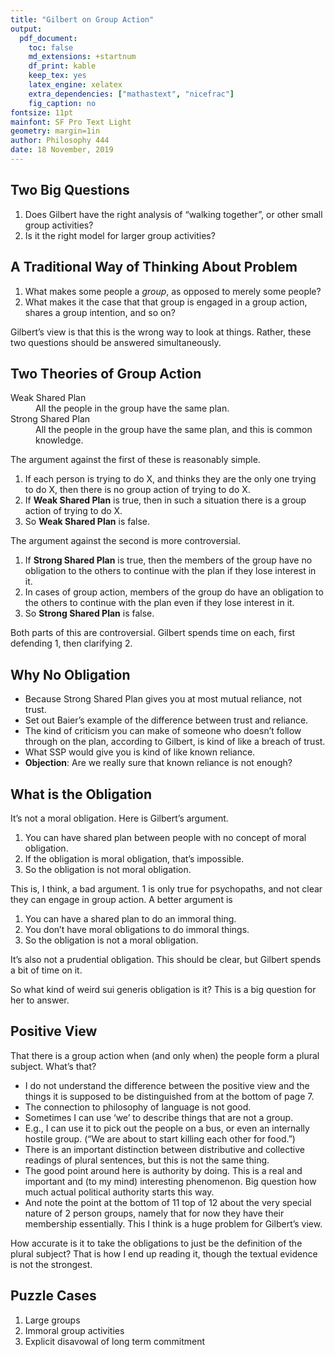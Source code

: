 ```yaml
---
title: "Gilbert on Group Action"
output:
  pdf_document:
    toc: false
    md_extensions: +startnum
    df_print: kable
    keep_tex: yes
    latex_engine: xelatex
    extra_dependencies: ["mathastext", "nicefrac"]
    fig_caption: no
fontsize: 11pt
mainfont: SF Pro Text Light
geometry: margin=1in
author: Philosophy 444
date: 18 November, 2019
---
```


## Two Big Questions

1. Does Gilbert have the right analysis of "walking together", or other small group activities?
2. Is it the right model for larger group activities?

## A Traditional Way of Thinking About Problem

1. What makes some people a _group_, as opposed to merely some people?
2. What makes it the case that that group is engaged in a group action, shares a group intention, and so on?

Gilbert's view is that this is the wrong way to look at things. Rather, these two questions should be answered simultaneously.

## Two Theories of Group Action

Weak Shared Plan
:    All the people in the group have the same plan.

Strong Shared Plan
:    All the people in the group have the same plan, and this is common knowledge.

The argument against the first of these is reasonably simple.

1. If each person is trying to do X, and thinks they are the only one trying to do X, then there is no group action of trying to do X.
2. If **Weak Shared Plan** is true, then in such a situation there is a group action of trying to do X.
3. So **Weak Shared Plan** is false.

The argument against the second is more controversial.

1. If **Strong Shared Plan** is true, then the members of the group have no obligation to the others to continue with the plan if they lose interest in it.
2. In cases of group action, members of the group do have an obligation to the others to continue with the plan even if they lose interest in it.
3. So **Strong Shared Plan** is false.

Both parts of this are controversial. Gilbert spends time on each, first defending 1, then clarifying 2.

## Why No Obligation

- Because Strong Shared Plan gives you at most mutual reliance, not trust.
- Set out Baier's example of the difference between trust and reliance.
- The kind of criticism you can make of someone who doesn't follow through on the plan, according to Gilbert, is kind of like a breach of trust.
- What SSP would give you is kind of like known reliance.
- **Objection**: Are we really sure that known reliance is not enough?

## What is the Obligation

It's not a moral obligation. Here is Gilbert's argument.

1. You can have shared plan between people with no concept of moral obligation.
2. If the obligation is moral obligation, that's impossible.
3. So the obligation is not moral obligation.

This is, I think, a bad argument. 1 is only true for psychopaths, and not clear they can engage in group action. A better argument is

1. You can have a shared plan to do an immoral thing.
2. You don't have moral obligations to do immoral things.
3. So the obligation is not a moral obligation.

It's also not a prudential obligation. This should be clear, but Gilbert spends a bit of time on it.

So what kind of weird sui generis obligation is it? This is a big question for her to answer.

## Positive View

That there is a group action when (and only when) the people form a plural subject. What's that?

- I do not understand the difference between the positive view and the things it is supposed to be distinguished from at the bottom of page 7.
- The connection to philosophy of language is not good.
- Sometimes I can use 'we' to describe things that are not a group.
- E.g., I can use it to pick out the people on a bus, or even an internally hostile group. ("We are about to start killing each other for food.")
- There is an important distinction between distributive and collective readings of plural sentences, but this is not the same thing.
- The good point around here is authority by doing. This is a real and important and (to my mind) interesting phenomenon. Big question how much actual political authority starts this way.
- And note the point at the bottom of 11 top of 12 about the very special nature of 2 person groups, namely that for now they have their membership essentially. This I think is a huge problem for Gilbert's view.

How accurate is it to take the obligations to just be the definition of the plural subject? That is how I end up reading it, though the textual evidence is not the strongest.

## Puzzle Cases

1. Large groups
2. Immoral group activities
3. Explicit disavowal of long term commitment
